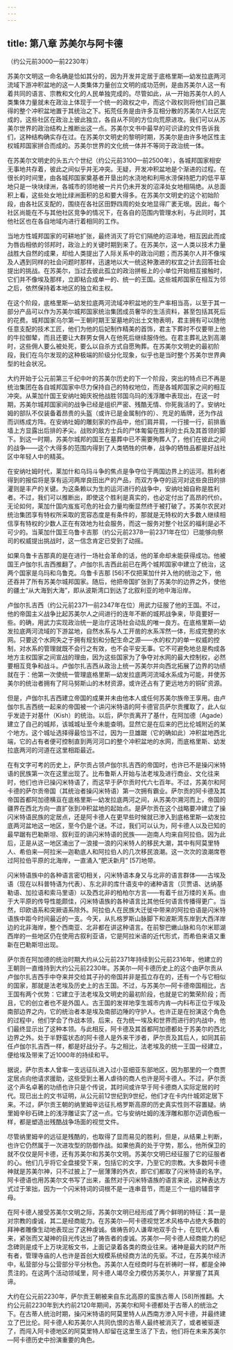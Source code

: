 ```yaml
---
---
---
```

title: 第八章 苏美尔与阿卡德
---




（约公元前3000—前2230年）

苏美尔文明这一命名确是恰如其分的，因为开发并定居于底格里斯—幼发拉底两河流域下游冲积盆地的这一人类集体力量创立文明的成功范例，是由苏美尔人这一有着共同的语言、宗教和文化的人民单独完成的。尽管如此，从一开始苏美尔人的人类集体力量就未在政治上体现于一个统一的政权之中，而这个政权则将他们自己赢得的整个冲积盆地置于其统治之下。拓荒任务是由许多互相分散的苏美尔人社区完成的，这些社区在政治上彼此独立，各自从不同的方位向荒原进攻。我们可以从苏美尔世界的政治结构上推断出这一点。苏美尔文书中最早的可识读的文件告诉我们，这种结构确实存在过。在苏美尔文明史的黎明时期，苏美尔是由许多地区性主权城邦国家拼合而成的。苏美尔世界的文化统一体并不等同于政治统一体。

在苏美尔文明史的头五六个世纪（约公元前3100—前2500年），各城邦国家相安无事地共存着，彼此之间似乎并无冲突。无疑，开发冲积盆地是个渐进的过程。在很长的时间里，由各城邦国家奠基者开垦出的水浇地和利用水涝保持肥力的低平草地只是一块块绿洲，各城市的领地被一片片仍未开发的沼泽处女地相隔绝。从总面积上看，这些处女地比绿洲面积的总和要大得多。在苏美尔文明史的这个初始阶段，由各社区支配的，围绕在各社区田野四周的处女地显得广袤无垠。因此，每个社区尚能在不与其他社区竞争的情况下，在各自的范围内管理水利，与此同时，其他社区也在各自地域内进行着相同的工作。

当地方性城邦国家的可耕地扩张，最终消灭了将它们隔绝的沼泽地，相互因此而成为唇齿相依的邻邦时，政治上的关键时期到来了。在苏美尔，这一人类以技术力量战胜大自然的成果，却给人类提出了人际关系中的政治问题；而苏美尔人并不像埃及人遇到同样的社会问题时那样，迅速地以大一统这种激进的权宜之计去回答社会提出的挑战。在苏美尔，当过去彼此孤立的政治拼板上的小单位开始相互接触时，它们并不像埃及那样，立即粘合成单一的、统一的王国。这些城邦国家在相互为邻之后，依然保持着本地区的独立和主权。

在这个阶段，底格里斯—幼发拉底两河流域冲积盆地的生产率相当高，以至于其一部分产品可以作为苏美尔城邦国家统治集团成员奢华的生活资料，甚至包括其死后的花费。城邦国家乌尔第一王朝时期王室墓地的出土文物表明，君主拥有可以随他任意支配的技术工匠，他们为他的后妃制作精美的首饰，君主下葬时不仅要带上他的牛拉御辇，而且还要让大群男女佣人在他死后继续服侍他。在君主葬礼达到高潮时，这些佣人要么被处死，要么以自杀方式自愿殉葬。在苏美尔文明史的最初阶段，我们在乌尔发现的这种极端的阶级分化现象，似乎也是当时整个苏美尔世界典型的社会状况。

大约开始于公元前第三千纪中叶的苏美尔历史的下一个阶段，突出的特点已不再是统治集团在各自城邦国家中尽力保持自己的特权地位，而是各城邦国家之间的相互冲突。从莱加什国王安纳吐姆庆祝他战胜邻国乌玛的浅浮雕中表现出，在这一时期，苏美尔城邦国家间的战争已经是组织严密、残酷无情、你死我活的了。安纳吐姆的部队不仅装备着昂贵的头盔（或许已是金属制作的）、充足的盾牌，还为作战而训练成方阵。在安纳吐姆的雕刻家的作品中，他们肩并肩，一行接一行，前排盾墙上方显露出后排的矛尖。战败的敌方士兵的尸体匍匐在胜利的士兵及其首领的脚下。到这一时期，苏美尔城邦的国王在墓葬中已不需要殉葬人了，他们在彼此之间的战争——这个大得多的范围内得到了人类牺牲的供奉，战争的牺牲品都是好战社区中年轻人中的精英。

在安纳吐姆时代，莱加什和乌玛斗争的焦点是争夺位于两国边界上的运河。胜利者得到的报偿将是享有运河两岸良田出产的产品，而双方争夺的运河对这些良田的排灌则是丰产的关键。为这条赖以为生的运河进行的战争中，安纳吐姆自称是胜利者。不过，我们可以推断出，即使这个胜利是真实的，也必定付出了高昂的代价。无论如何，莱加什国内岌岌可危的社会力量均衡显然终于被打破了。苏美尔农民对统治集团享有特权所采取的宽容态度是有条件的，那就是无特权的大多数人继续相信享有特权的少数人正在有效地为社会服务，而这一服务对整个社区的福利是必不可少的。当莱加什国王乌鲁卡吉那（约公元前2378—前2371年在位）已能够向祭司的权威提出挑战时，这一信念肯定已受到了动摇。

如果乌鲁卡吉那真的是在进行一场社会革命的话，他的革命却未能获得成功。他被国王卢伽尔扎吉西推翻了。卢伽尔扎吉西此前已在两个城邦国家中建立了统治，这两个国家是乌玛和乌鲁克。乌鲁卡吉那 [56]不仅把莱加什并入他的统治之下，他还吞并了所有苏美尔城邦国家。随后，他把帝国扩张到了苏美尔的边界之外，使他的疆土“从大海到大海”，即从波斯湾口到达了北叙利亚的地中海沿岸。

卢伽尔扎吉西（约公元前2371—前2347年在位）用武力征服了他的王国。不过，他的帝国主义战争比起苏美尔人之间进行的连年不断的城邦战争来，毕竟要好一些。的确，用武力实现政治统一是治疗这场社会动乱的唯一良方。在底格里斯—幼发拉底两河流域的下游盆地，自然水系与人工开凿的水系浑然一体，形成完整的水网。只要这个水网失之于拥有规划和分配生命之源——水的权力的单一权威的控制，对水系的管理就既不会行之有效，也不会平安无事。它不可避免地总是构成各地方主权国家之间宣战的理由，因为这些国家为了争夺对水网的最大控制权，必然要相互竞争和战斗。卢伽尔扎吉西从政治上统一苏美尔并向西北拓展了边界的功绩就在于：他第一次使统一管理底格里斯—幼发拉底两河流域水系成为可能，并使苏美尔的统治者拥有了阿马努斯山的木材资源，或许还占有了更远地方的铜矿资源。

但是，卢伽尔扎吉西建立帝国的成果并未由他本人或任何苏美尔族帝王享用。由卢伽尔扎吉西统一起来的帝国被一个讲闪米特语的阿卡德官员萨尔贡攫取了，此人似乎发迹于对基什（Kish）的统治。以后，萨尔贡离开了基什，在阿加德（Agade）建立了自己的城邦，该城城址至今未能查明。显然它是在后来的巴比伦城附近的某个地方。这个城址选择得最恰当不过，因为一旦雄踞（它的确如此）冲积盆地西北端，它的占有者便可控制直到两河河口的整个冲积盆地的水网，而底格里斯、幼发拉底两河的河道在这里相距最近。

在有文字可考的历史上，萨尔贡占领卢伽尔扎吉西的帝国时，也许已不是操闪米特语的民族第一次在这里出现了。比布鲁斯人开始与法老埃及进行商业、文化往来时，他们也许已操闪米特语了，而这早于萨尔贡时代六七百年。不过，苏美尔和阿卡德的萨尔贡帝国（其统治者操闪米特语）第一次拥有霸业。萨尔贡的阿卡德及其帝国首都阿加德横亘在底格里斯—幼发拉底两河之间，从苏美尔溯河而上，帝国的疆界在西北方向一直扩张到冲积盆地的起始点。是萨尔贡在这个战略要冲建立了操闪米特语民族的定居点，还是阿卡德人在更早些时候就已渗入到底格里斯—幼发拉底两河盆地这一地区，至今仍是个谜。不过，我们可以认为，阿卡德人以及已知的最早踞有巴勒斯坦、叙利亚的讲闪米特语的民族——迦南人均来自阿拉伯。因为此后，正是从这一地区涌出了一浪接一浪的闪米特人的移民大潮，其中有阿莫里特人、希伯来—阿拉米—迦勒底人和阿拉伯人的几次移民浪潮。这一次次的浪潮席卷过阿拉伯平原的北海岸，一直涌入“肥沃新月” [57]地带。

闪米特语族中的各种语言密切相关，闪米特语本身又与北非的语言群体——古埃及语（现在以科普特语为代表）、东北非的库什语支中的诸种语言（贝贾语、达纳基勒语、加拉语和索马里语）以及西北非的柏柏尔方言——有着千丝万缕的关系。由于大平原的传导性能颇佳，闪米特语族的各种语言比其他任何语言传播得更广。当然，印欧语系和突厥语系除外。阿拉伯人在民族大迁徙中带来的阿拉伯语是闪米特语族中距今时间最近的一支。今天，从扎格罗斯山脉脚下和波斯湾东岸到大西洋岸边的北非海岸，整个西南亚、北非都在讲这种语言。在前黎巴嫩山脉和乌尔米耶湖西岸的一些地区仍在使用古叙利亚语，它是阿拉米语的近代形式，而希伯来语又重新在巴勒斯坦出现。

萨尔贡在阿加德的统治时期大约从公元前2371年持续到公元前2316年，他建立的王朝则一直维持到大约公元前2230年。苏美尔—阿卡德历史上的这个由萨尔贡从卢伽尔扎吉西手中夺来并交给其子孙的帝国并非是孤立存在的，还有一个与它相似的国家，那就是法老埃及历史上的古王国。不过，与苏美尔—阿卡德帝国相比，古王国有两个优势：它建立于法老埃及文明史的最初阶段，也就是它的繁荣阶段；而且，它的创立者也不是外国人。古王国的发祥地孪生城市内肯—内科布正位于埃及南部边界之内，它的统治者本是埃及南部边陲的守护人。也许正是在扮演这个角色的过程中，他们学会了作战本领，后来，在为统一埃及和世界而进行的内战中，他们最终显示出了这种本领。与此相反，阿卡德及其首都阿加德都处于苏美尔的西北边界之外。处于半野蛮状态的阿卡德人是外来干涉者，萨尔贡及其后人，如同其前任卢伽尔扎吉西一样，都是好战分子。与之相比，法老埃及的统一王国一经建立，便给埃及带来了近1000年的持续和平。

据说，萨尔贡本人曾率一支远征队进入过小亚细亚东部地区，因为那里的一个商贾定居点向他请求援助，这些受到土著人虐待的商人也许是阿卡德人。不过，萨尔贡这个声名卓著的功绩也许只是个传说，其时间或许早于阿卡德商人实际定居的时代。现已出土的文书证明，从公元前12世纪到9世纪，他们才在卡内什城郊定居下来。不过，萨尔贡王朝的纳里姆辛远征扎格罗斯高原的历史真实性则不容置疑。纳里姆辛砂石碑上的浅浮雕证实了这一点。它与安纳吐姆的浅浮雕和那尔迈调色板一样，都是塑造出残酷战争场面的视觉文件。

尽管纳里姆辛的远征是残酷的，也取得了显而易见的胜利，但是，从结果上判断，也许它仍然属于一次进攻型的防御作战。如果他真的处于守势，那么，他所保卫的就不仅仅是阿卡德，还有苏美尔和苏美尔文明。苏美尔文明已经征服了它的征服者的心。他们几乎将它全盘接受下来，包括它的文字，乃至它的宗教。大多数阿卡德神就是苏美尔神，只不过披上了一层薄薄的外衣，即它们都取了闪米特语的名字。阿卡德语也用苏美尔文书写了出来，虽然对于闪米特语族的语言来说，这种表达方式过于笨拙，因为一个闪米特词的词根不是一连串音节，而是三个一组的辅音字母。

在阿卡德人接受苏美尔文明之际，苏美尔文明已经形成了两个鲜明的特征：其一是对宗教的虔诚，其二是经商能力。在苏美尔—阿卡德视觉艺术风格中占绝大多数的拜神者雕像生动地表现出了这种虔诚。做祷告的人谦卑地双手合十，在现代人看来，紧张而又凝神的目光传达出了祷告者的虔诚。苏美尔—阿卡德人经商能力的纪念碑则是成千上万块泥板文书，上面记录着各类的商业往来。诸神是最大的财产所有者，管理寺庙的人也许是首创大规模系统经商方法的先驱。不过，在苏美尔经济中，私营部分与公营部分平分秋色。苏美尔人在经商时与在祈祷时一样，都是全神贯注的。在这两个活动领域里，阿卡德人竭尽全力模仿苏美尔人，并掌握了其真谛。

大约在公元前2230年，萨尔贡王朝被来自东北高原的蛮族古蒂人 [58]所推翻。大约公元前2230年到大约前2120年期间，苏美尔和阿卡德都处于古蒂人的统治之下。在古蒂人统治时期，操闪米特语的阿莫里特人从西南方渗入阿卡德，并最终建立了巴比伦。阿卡德人和苏美尔人共同仇恨的古蒂人最终被消灭了，或者被驱逐了，而闯入阿卡德地区的阿莫里特人却留在这里生活了下去，他们将在未来苏美尔—阿卡德历史中扮演重要的角色。